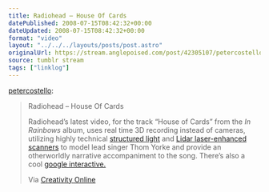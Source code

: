 ```yaml
---
title: Radiohead – House Of Cards
datePublished: 2008-07-15T08:42:32+00:00
dateUpdated: 2008-07-15T08:42:32+00:00
format: "video"
layout: "../../../layouts/posts/post.astro"
originalUrl: https://stream.anglepoised.com/post/42305107/petercostello-radiohead-house-of-cards
source: tumblr stream
tags: ["linklog"]
---
```



<YouTube id="https://www.youtube.com/watch?v=8nTFjVm9sTQ" />

[petercostello][1]:

> Radiohead &#8211; House Of Cards
>
> Radiohead’s latest video, for the track “House of Cards” from the _In Rainbows_ album, uses real time 3D recording instead of cameras, utilizing highly technical [structured light][2] and [Lidar laser-enhanced scanners][3] to model lead singer Thom Yorke and provide an otherworldly narrative accompaniment to the song. There’s also a cool [google interactive.][4]
>
> Via [Creativity Online][5]

[1]: http://petercostello.tumblr.com/post/42304670/radiohead-house-of-cards-radioheads-latest
[2]: http://en.wikipedia.org/wiki/3D_scanner#Structured_light
[3]: http://en.wikipedia.org/wiki/Lidar
[4]: http://code.google.com/creative/radiohead/viewer.html
[5]: http://creativity-online.com/?action=news:article&newsId=129514&sectionId=behind_the_work
